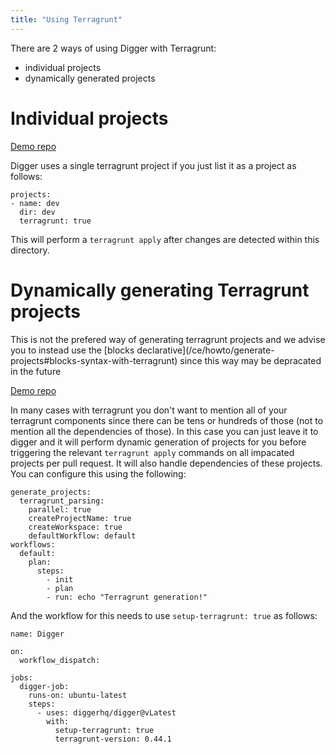```yaml
---
title: "Using Terragrunt"
---
```


There are 2 ways of using Digger with Terragrunt:

- individual projects
- dynamically generated projects

# Individual projects

[Demo repo](https://github.com/diggerhq/demo-terragrunt-gcp)

Digger uses a single terragrunt project if you just list it as a project as follows:

```
projects:
- name: dev
  dir: dev
  terragrunt: true
```

This will perform a `terragrunt apply` after changes are detected within this directory.

# Dynamically generating Terragrunt projects

<Note>
This is not the prefered way of generating terragrunt projects and we advise you to instead use the [blocks declarative](/ce/howto/generate-projects#blocks-syntax-with-terragrunt)
since this way may be depracated in the future
</Note>

[Demo repo](https://github.com/diggerhq/test-terragrunt-racecondition)

In many cases with terragrunt you don't want to mention all of your terragrunt components since there can be tens or hundreds of those (not to mention all the dependencies of those). In this case you can just leave it to digger and it will perform dynamic generation of projects for you before triggering the relevant `terragrunt apply` commands on all impacated projects per pull request. It will also handle dependencies of these projects. You can configure this using the following:

```
generate_projects:
  terragrunt_parsing:
    parallel: true
    createProjectName: true
    createWorkspace: true
    defaultWorkflow: default
workflows:
  default:
    plan:
      steps:
        - init
        - plan
        - run: echo "Terragrunt generation!"
```

And the workflow for this needs to use `setup-terragrunt: true` as follows:

```
name: Digger

on:
  workflow_dispatch:

jobs:
  digger-job:
    runs-on: ubuntu-latest
    steps:
      - uses: diggerhq/digger@vLatest
        with:
          setup-terragrunt: true
          terragrunt-version: 0.44.1
```
